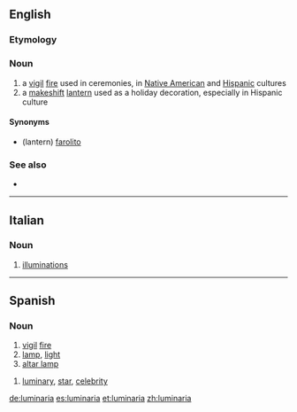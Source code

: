 ==English==

===Etymology===
{{etyl|es}}

===Noun===
{{en-noun}}

# a [[vigil]] [[fire]] used in ceremonies, in [[Native American]] and [[Hispanic]] cultures
# a [[makeshift]] [[lantern]] used as a holiday decoration, especially in Hispanic culture

====Synonyms====
* (lantern) [[farolito]]

===See also===
* {{pedialite}}

----

==Italian==

===Noun===
{{wikipedia|lang=it}}
{{it-noun|luminari|f|a|e}}

# {{chiefly|in plural|lang=it}} [[illuminations]]

----

==Spanish==

===Noun===
{{es-noun-f}}

# [[vigil]] [[fire]]
# [[lamp]], [[light]]
# [[altar lamp]]

{{es-noun-mf}}

# [[luminary]], [[star]], [[celebrity]]

[[de:luminaria]]
[[es:luminaria]]
[[et:luminaria]]
[[zh:luminaria]]